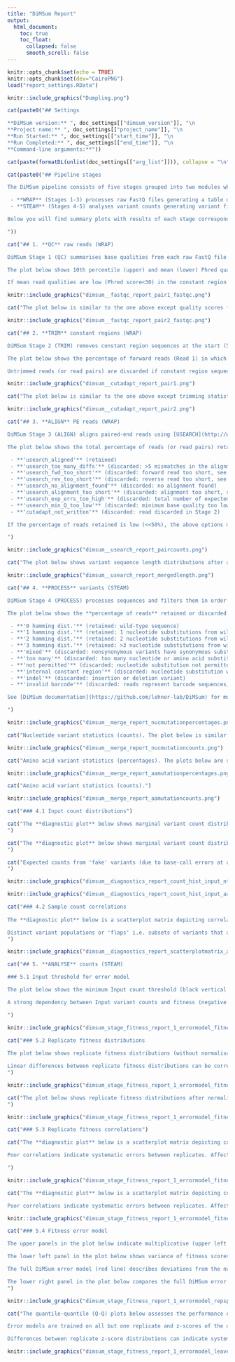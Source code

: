 ```yaml
---
title: "DiMSum Report"
output: 
  html_document:
    toc: true
    toc_float:
      collapsed: false
      smooth_scroll: false
---
```


<!-- SETUP -->

```r
knitr::opts_chunk$set(echo = TRUE)
knitr::opts_chunk$set(dev="CairoPNG")
load("report_settings.RData")
```

<!-- Logo -->

```r
knitr::include_graphics("Dumpling.png")
```

<!-- Settings -->

```r
cat(paste0("## Settings

**DiMSum version:** ", doc_settings[["dimsum_version"]], "\n
**Project name:** ", doc_settings[["project_name"]], "\n
**Run Started:** ", doc_settings[["start_time"]], "\n
**Run Completed:** ", doc_settings[["end_time"]], "\n
**Command-line arguments:**"))
```

```r
cat(paste(formatDL(unlist(doc_settings[["arg_list"]])), collapse = "\n"))
```

<!-- PIPELINE STAGES -->

```r
cat(paste0("## Pipeline stages

The DiMSum pipeline consists of five stages grouped into two modules which can be run independently:

 - **WRAP** (Stages 1-3) processes raw FastQ files generating a table of variant counts
 - **STEAM** (Stages 4-5) analyses variant counts generating variant fitness and error estimates

Below you will find summary plots with results of each stage corresponding to the module(s) that were run.

"))
```

<!-- QUALITYCONTROL -->

```r
cat("## 1. **QC** raw reads (WRAP)

DiMSum Stage 1 (QC) summarises base qualities from each raw FastQ file using [FastQC](http://www.bioinformatics.babraham.ac.uk/projects/fastqc/).

The plot below shows 10th percentile (upper) and mean (lower) Phred quality scores at the indicated positions in the forward reads (Read 1) in all FastQ files (see legend). Vertical dashed lines separate constant region sequences (5') from variable region sequences (3') as specified by Stage 2-specific arguments (see TRIM below).

If mean read qualities are low (Phred score<30) in the constant region sequence, it might be necessary to increase the maximum allowable number of mismatches during trimming i.e. Stage 2 ('cutadaptErrorRate'). If qualities are low in the variable region sequence, it may be necessary to adjust Stage 3 (ALIGN) options ('usearchMinQual', 'usearchMaxee'). Be aware that changing these options from their defaults can severely impact the number of 'fake' (spurious) variants due to sequencing errors. See [DiMSum documentation](https://github.com/lehner-lab/DiMSum) for details.")
```

```r
knitr::include_graphics("dimsum__fastqc_report_pair1_fastqc.png")
```

<!-- QUALITYCONTROL (image2) -->

```r
cat("The plot below is similar to the one above except quality scores for reverse reads (Read 2) are shown.")
```

```r
knitr::include_graphics("dimsum__fastqc_report_pair2_fastqc.png")
```

<!-- TRIM -->

```r
cat("## 2. **TRIM** constant regions (WRAP)

DiMSum Stage 2 (TRIM) removes constant region sequences at the start (5') and/or end (3') of each read with [Cutadapt](https://cutadapt.readthedocs.io/en/stable/) if required.

The plot below shows the percentage of forward reads (Read 1) in which the specified constant regions were matched and trimmed (see legend), shown separately for each FastQ file.

Untrimmed reads (or read pairs) are discarded if constant region sequences are specified but not found. Trimmed reads are also discarded if the trimmed sequence length is too short ('cutadaptMinLength'). If the percentage of trimmed reads is low, check that constant region sequences were correctly specified ('cutadapt5First', 'cutadapt5Second', 'cutadapt3First', 'cutadapt3Second'). It may also be necessary to increase the maximum allowable number of mismatches ('cutadaptErrorRate') if sequence qualities are low or decrease the minimum allowable overlap between read and constant region ('cutadaptOverlap') if constant region sequences are very short (<3bp). See [DiMSum documentation](https://github.com/lehner-lab/DiMSum) for details.")
```

```r
knitr::include_graphics("dimsum__cutadapt_report_pair1.png")
```

<!-- TRIM (image2) -->

```r
cat("The plot below is similar to the one above except trimming statistics for reverse reads (Read 2) are shown.")
```

```r
knitr::include_graphics("dimsum__cutadapt_report_pair2.png")
```

<!-- ALIGN -->

```r
cat("## 3. **ALIGN** PE reads (WRAP)

DiMSum Stage 3 (ALIGN) aligns paired-end reads using [USEARCH](http://www.drive5.com/usearch/). This stage also filters the resulting variant sequences based on minimum base quality, total number of expected base calling errors and sequence length. If reads are the result of **single-end** sequencing, these same filters are applied.

The plot below shows the total percentage of reads (or read pairs) retained for downstream analysis ('usearch_aligned'), shown separately for each FastQ file. Remaining reads are discarded. Details of each category are as follows:

 - **'usearch_aligned'** (retained)
 - **'usearch_too_many_diffs'** (discarded: >5 mismatches in the alignment)
 - **'usearch_fwd_too_short'** (discarded: forward read too short, see 'usearchMinlen' option)
 - **'usearch_rev_too_short'** (discarded: reverse read too short, see 'usearchMinlen' option)
 - **'usearch_no_alignment_found'** (discarded: no alignment found)
 - **'usearch_alignment_too_short'** (discarded: alignment too short, see 'usearchMinovlen' option)
 - **'usearch_exp_errs_too_high'** (discarded: total number of expected base calling errors too high, see 'usearchMaxee' option)
 - **'usearch_min_Q_too_low'** (discarded: minimum base quality too low, see 'usearchMinQual' option)
 - **'cutadapt_not_written'** (discarded: read discarded in Stage 2)

If the percentage of reads retained is low (<<50%), the above options may need to be adjsted. See [DiMSum documentation](https://github.com/lehner-lab/DiMSum) for details.

")
```

```r
knitr::include_graphics("dimsum__usearch_report_paircounts.png")
```

<!-- ALIGN (image2) -->

```r
cat("The plot below shows variant sequence length distributions after alignment, shown separately for all samples. The upper quartile, lower quartile and median are show in each case (see legend). Check that the median sequence length is as expected (e.g. wild-type sequence length without indels).")
```

```r
knitr::include_graphics("dimsum__usearch_report_mergedlength.png")
```

<!-- PROCESS -->

```r
cat("## 4. **PROCESS** variants (STEAM)

DiMSum Stage 4 (PROCESS) processes sequences and filters them in order to retain user-specified nucleotide or amino acid substitution variants of interest. The result is a table of variant counts for all samples. Read count diagnostic plots can then be used to rapidly check for the presence of problematic variants (likely the result of sequencing errors) and take steps to remove them (see Sections 4.1 and 4.2 below).

The plot below shows the **percentage of reads** retained or discarded in each sample according to the following criteria:

 - **'0 hamming dist.'** (retained: wild-type sequence)
 - **'1 hamming dist.'** (retained: 1 nucleotide substitutions from wild-type sequence)
 - **'2 hamming dist.'** (retained: 2 nucleotide substitutions from wild-type sequence)
 - **'3 hamming dist.'** (retained: >3 nucleotide substitutions from wild-type sequence)
 - **'mixed'** (discarded: nonsynonymous variants have synonymous substitutions in other codons, see 'mixedSubstitutions' option)
 - **'too many'** (discarded: too many nucleotide or amino acid substitutions, see 'maxSubstitutions' option)
 - **'not permitted'** (discarded: nucleotide substitution not permitted, see 'wildtypeSequence' option)
 - **'internal constant region'** (discarded: nucleotide substitution within internal constant sequence, see 'wildtypeSequence' option)
 - **'indel'** (discarded: insertion or deletion variant)
 - **'invalid barcode'** (discarded: reads represent barcode sequences, but are not found in the user-supplied barcode identity file, see 'barcodeIdentityPath' option)

See [DiMSum documentation](https://github.com/lehner-lab/DiMSum) for more details.

")
```

```r
knitr::include_graphics("dimsum__merge_report_nucmutationpercentages.png")
```

<!-- PROCESS (image2) -->

```r
cat("Nucleotide variant statistics (counts). The plot below is similar to the one above instead the **total number of reads** (rather than the percentage) in each sample is shown.")
```

```r
knitr::include_graphics("dimsum__merge_report_nucmutationcounts.png")
```

<!-- PROCESS (image3) -->

```r
cat("Amino acid variant statistics (percentages). The plots below are similar to the ones above instead  **amino acid** (rather than nucleotide) hamming distances are shown.")
```

```r
knitr::include_graphics("dimsum__merge_report_aamutationpercentages.png")
```

<!-- PROCESS (image4) -->

```r
cat("Amino acid variant statistics (counts).")
```

```r
knitr::include_graphics("dimsum__merge_report_aamutationcounts.png")
```

<!-- PROCESS (image5) -->

```r
cat("### 4.1 Input count distributions")
```

```r
cat("The **diagnostic plot** below shows marginal variant count distributions separately for all Input samples and stratified by the number of nucleotide substitutions (Hamming distance to the wild-type sequence). Distributions corresponding to Hamming distances greater than 12 are not shown. Wild-type sequence counts are indicated by the black vertical dashed line.
")
```

```r
cat("The **diagnostic plot** below shows marginal variant count distributions separately for all Input samples, first stratified by the number of amino acid substitutions and then stratified by the number of nucleotide substitutions (Hamming distance to the wild-type sequence). Distributions corresponding to Hamming distances greater than 6 are not shown. Wild-type sequence counts are indicated by the black vertical dashed line.
")
```

```r
cat("Expected counts from 'fake' variants (due to base-call errors at a rate corresponding to the 'usearchMinQual' option) are indicated by coloured dashed lines. Bimodal distributions (or unimodal distributions not surpassing the indicated thresholds) indicate variants originating from sequencing errors likely due to a library 'bottleneck'. A minimum input count threshold should be chosen to remove such variants (see 'fitnessMinInputCountAll' option applied in Stage 5 and [DiMSum documentation](https://github.com/lehner-lab/DiMSum) for more details.).
")
```

```r
knitr::include_graphics("dimsum__diagnostics_report_count_hist_input_nt.png")
```

```r
knitr::include_graphics("dimsum__diagnostics_report_count_hist_input_aa.png")
```

<!-- PROCESS (image6) -->

```r
cat("### 4.2 Sample count correlations
    
The **diagnostic plot** below is a scatterplot matrix depicting correlations between variant counts from all Input and Output samples. Matrix cells in the upper triangle show Pearson correlation coefficients. Matrix cells in the lower triangle show scatterplot equivalents (hexagonal heatmaps of 2d bin counts). Matrix diagonal cells indicate count densities.

Distinct variant populations or 'flaps' i.e. subsets of variants that appear at high counts in one replicate but at low counts in another (and not due to selection) indicate replicate or DNA extraction 'bottlenecks'. Minimum input count thresholds should be chosen to remove such variants (see 'fitnessMinInputCountAll', 'fitnessMinInputCountAny', 'fitnessMinOutputCountAll' and 'fitnessMinOutputCountAny' options applied in Stage 5 and [DiMSum documentation](https://github.com/lehner-lab/DiMSum) for more details).
")
```

```r
knitr::include_graphics("dimsum__diagnostics_report_scatterplotmatrix_all.png")
```

<!-- ANALYSE -->

```r
cat("## 5. **ANALYSE** counts (STEAM)

### 5.1 Input threshold for error model

The plot below shows the minimum Input count threshold (black vertical dashed line) above which variants are expected to span the full fitness range (y-axis spread). Variants surpassing this threshold are used to fit the error model. Subplots indicate data corresponding to independent biological replicates.

A strong dependency between Input variant counts and fitness (negative correlation) can indicate a harsh selection i.e. a high level of variants that 'drop-out' or are undetected in the Output.

")
```

```r
knitr::include_graphics("dimsum_stage_fitness_report_1_errormodel_fitness_inputcounts.png")
```

<!-- ANALYSE (image2) -->

```r
cat("### 5.2 Replicate fitness distributions
    
The plot below shows replicate fitness distributions (without normalisation between replicates). The fitness of the wild-type sequence is indicated by the vertical dashed line (Fitness=0). Only variants retained during error model fitting are depicted (see Section 5.1 above).

Linear differences between replicate fitness distributions can be corrected by (scale and shift) normalisation before error model fitting (see 'fitnessNormalise' option).
")
```

```r
knitr::include_graphics("dimsum_stage_fitness_report_1_errormodel_fitness_replicates_density.png")
```

<!-- ANALYSE (image3) -->

```r
cat("The plot below shows replicate fitness distributions after normalisation. Remaining differences in the shapes of the fitness distributions after normalisation indicate systematic errors between replicates. Affected replicates should be excluded from error model fitting (see 'retainedReplicates' option).
")
```

```r
knitr::include_graphics("dimsum_stage_fitness_report_1_errormodel_fitness_replicates_density_norm.png")
```

<!-- ANALYSE (image4) -->

```r
cat("### 5.3 Replicate fitness correlations")
```

```r
cat("The **diagnostic plot** below is a scatterplot matrix depicting correlations between fitness estimates from all replicates. Matrix cells in the upper triangle show Pearson correlation coefficients. Matrix cells in the lower triangle show scatterplot equivalents (hexagonal heatmaps of 2d bin fitness). Matrix diagonal cells indicate fitness densities. Only variants retained during error model fitting are depicted (see Section 5.1 above).

Poor correlations indicate systematic errors between replicates. Affected replicates should be excluded from error model fitting (see 'retainedReplicates' option).

")
```

```r
knitr::include_graphics("dimsum_stage_fitness_report_1_errormodel_fitness_replicates_scatter.png")
```

<!-- ANALYSE (image5) -->

```r
cat("The **diagnostic plot** below is a scatterplot matrix depicting correlations between fitness estimates from all replicates after normalisation (see Section 5.2). Matrix cells in the upper triangle show Pearson correlation coefficients. Matrix cells in the lower triangle show scatterplot equivalents (hexagonal heatmaps of 2d bin fitness). Matrix diagonal cells indicate fitness densities. Only variants retained during error model fitting are depicted (see Section 5.1 above).

Poor correlations indicate systematic errors between replicates. Affected replicates should be excluded from error model fitting (see 'retainedReplicates' option).")
```

```r
knitr::include_graphics("dimsum_stage_fitness_report_1_errormodel_fitness_replicates_scatter_norm.png")
```

<!-- ANALYSE (image6) -->

```r
cat("### 5.4 Fitness error model

The upper panels in the plot below indicate multiplicative (upper left panel) and additive (upper right panel) error terms estimated by the DiMSum error model. Dots give mean and error bars indicate the standard deviation of parameters over 100 bootstraps.

The lower left panel in the plot below shows variance of fitness scores between replicates as a function of sequencing count-based (Poisson) variance expectation (average across replicates). The black dashed line indicates perfect correspondence (i.e. Y=X).

The full DiMSum error model (red line) describes deviations from the null expectation (black dashed line) in the observed variance of fitness scores. A good fit of the DiMSum error model (red line) to the mean empiricial variance per bin (blue points) indicates that the estimated parameters (upper panels) accurately describe the variation in fitness between replicates.

The lower right panel in the plot below compares the full DiMSum error model (red line) to variance contributions using either Input multiplicative error terms (cyan line), Output multiplicative error terms (magenta line) or additive error terms (green line) only. Additionally, dashed cyan and magenta lines indicate purely sequencing count-based variance expectation corresponding to Input and Output samples respectively (i.e. corresponding multiplicative error terms set to 1).
")
```

```r
knitr::include_graphics("dimsum_stage_fitness_report_1_errormodel_repspec.png")
```

<!-- ANALYSE (image7) -->

```r
cat("The quantile-quantile (Q-Q) plots below assesses the performance of the fitness error model using leave-one-out cross-validation.

Error models are trained on all but one replicate and z-scores of the differences in fitness scores between the training set and the remaining test replicate are calculated (i.e. fitness score differences normalised by estimated error in training set and test replicate). Because fitness scores from replicate experiments should only differ by random chance, if the error models estimate the error magnitude correctly, z-scores should be normally distributed (i.e. Y=X). 

Differences between replicate z-score distributions can indicate systematic errors. Consider excluding (outlier) replicates from error model fitting (see 'retainedReplicates' option).")
```

```r
knitr::include_graphics("dimsum_stage_fitness_report_1_errormodel_leaveoneout_qqplot.png")
```

